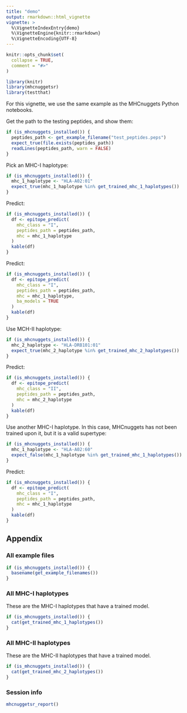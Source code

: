 ```yaml
---
title: "demo"
output: rmarkdown::html_vignette
vignette: >
  %\VignetteIndexEntry{demo}
  %\VignetteEngine{knitr::rmarkdown}
  %\VignetteEncoding{UTF-8}
---
```


```r
knitr::opts_chunk$set(
  collapse = TRUE,
  comment = "#>"
)
```

```r
library(knitr)
library(mhcnuggetsr)
library(testthat)
```

For this vignette, we use the same example as the MHCnuggets
Python notebooks.

Get the path to the testing peptides, and show them:

```r
if (is_mhcnuggets_installed()) {
  peptides_path <- get_example_filename("test_peptides.peps")
  expect_true(file.exists(peptides_path))
  readLines(peptides_path, warn = FALSE)
}
```

Pick an MHC-I haplotype:

```r
if (is_mhcnuggets_installed()) {
  mhc_1_haplotype <- "HLA-A02:01"
  expect_true(mhc_1_haplotype %in% get_trained_mhc_1_haplotypes())
}
```

Predict:

```r
if (is_mhcnuggets_installed()) {
  df <- epitope_predict(
    mhc_class = "I",
    peptides_path = peptides_path, 
    mhc = mhc_1_haplotype
  )
  kable(df)
}
```

Predict:


```r
if (is_mhcnuggets_installed()) {
  df <- epitope_predict(
    mhc_class = "I",
    peptides_path = peptides_path, 
    mhc = mhc_1_haplotype, 
    ba_models = TRUE
  )
  kable(df)
}
```

Use MCH-II haplotype:

```r
if (is_mhcnuggets_installed()) {
  mhc_2_haplotype <- "HLA-DRB101:01"
  expect_true(mhc_2_haplotype %in% get_trained_mhc_2_haplotypes())
}
```

Predict:


```r
if (is_mhcnuggets_installed()) {
  df <- epitope_predict(
    mhc_class = "II",
    peptides_path = peptides_path, 
    mhc = mhc_2_haplotype
  )
  kable(df)
}
```

Use another MHC-I haplotype. In this case, MHCnuggets has not been
trained upon it, but it is a valid supertype:

```r
if (is_mhcnuggets_installed()) {
  mhc_1_haplotype <- "HLA-A02:60"
  expect_false(mhc_1_haplotype %in% get_trained_mhc_1_haplotypes())
}
```

Predict:

```r
if (is_mhcnuggets_installed()) {
  df <- epitope_predict(
    mhc_class = "I",
    peptides_path = peptides_path, 
    mhc = mhc_1_haplotype
  )
  kable(df)
}
```

## Appendix

### All example files

```r
if (is_mhcnuggets_installed()) {
  basename(get_example_filenames())
}
```

### All MHC-I haplotypes

These are the MHC-I haplotypes that have a trained model.

```r
if (is_mhcnuggets_installed()) {
  cat(get_trained_mhc_1_haplotypes())
}
```

### All MHC-II haplotypes

These are the MHC-II haplotypes that have a trained model.

```r
if (is_mhcnuggets_installed()) {
  cat(get_trained_mhc_2_haplotypes())
}
```

### Session info

```r
mhcnuggetsr_report()
```
